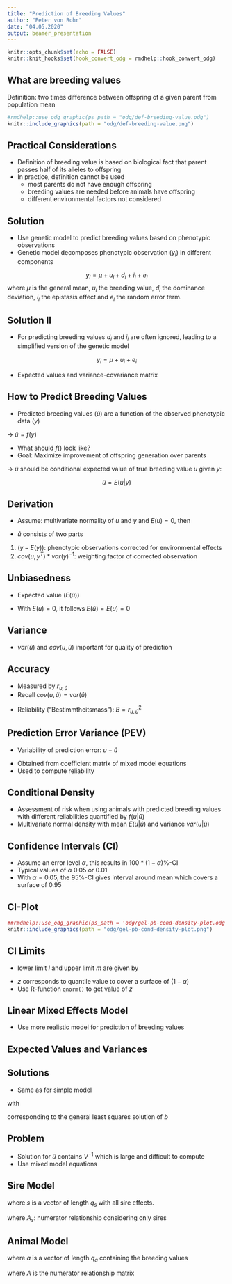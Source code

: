 ```yaml
---
title: "Prediction of Breeding Values"
author: "Peter von Rohr"
date: "04.05.2020"
output: beamer_presentation
---
```


```r
knitr::opts_chunk$set(echo = FALSE)
knitr::knit_hooks$set(hook_convert_odg = rmdhelp::hook_convert_odg)
```



## What are breeding values

Definition: two times difference between offspring of a given parent from population mean

```r
#rmdhelp::use_odg_graphic(ps_path = "odg/def-breeding-value.odg")
knitr::include_graphics(path = "odg/def-breeding-value.png")
```


## Practical Considerations

* Definition of breeding value is based on biological fact that parent passes half of its alleles to offspring
* In practice, definition cannot be used
   + most parents do not have enough offspring
   + breeding values are needed before animals have offspring
   + different environmental factors not considered
   
   
## Solution

* Use genetic model to predict breeding values based on phenotypic observations
* Genetic model decomposes phenotypic observation ($y_i$) in different components

$$y_i= \mu + u_i + d_i + i_i + e_i$$
where $\mu$ is the general mean, $u_i$ the breeding value, $d_i$ the dominance deviation, $i_i$ the epistasis effect and $e_i$ the random error term.


## Solution II

* For predicting breeding values $d_i$ and $i_i$ are often ignored, leading to a simplified version of the genetic model

$$y_i= \mu + u_i + e_i$$

* Expected values and variance-covariance matrix

\begin{align}
E \left[\begin{array}{c} y_i \\ u_i \\ e_i \end{array} \right]   &= \left[\begin{array}{c} \mu \\ 0 \\ 0 \end{array} \right] \notag \\
var \left[\begin{array}{c} y_i \\ u_i \\ e_i \end{array} \right] &= \left[\begin{array}{ccc} \sigma_y^2  &  \sigma_u^2   &  \sigma_e^2 \\
                                                                                             \sigma_u^2  &  \sigma_u^2   &  0  \\
                                                                                             \sigma_e^2  &  0            &  \sigma_e^2  \end{array} \right] \notag
\end{align}



## How to Predict Breeding Values

*  Predicted breeding values ($\hat{u}$) are a function of the observed phenotypic data ($y$)

$\rightarrow$ $\hat{u} = f(y)$

* What should $f()$ look like?
* Goal: Maximize improvement of offspring generation over parents

$\rightarrow$ $\hat{u}$ should be conditional expected value of true breeding value $u$ given $y$: 

$$\hat{u} = E(u | y)$$


## Derivation

* Assume: multivariate normality of $u$ and $y$ and $E(u) = 0$, then

\begin{align}
\hat{u} &= E(u | y) = E(u) + cov(u,y^T) * var(y)^{-1} * (y - E(y)) \notag \\
        &= E(u | y) = cov(u,y^T) * var(y)^{-1} * (y - E(y)) \notag
\end{align}


* $\hat{u}$ consists of two parts

1. $(y - E(y))$: phenotypic observations corrected for environmental effects
2. $cov(u,y^T) * var(y)^{-1}$: weighting factor of corrected observation


## Unbiasedness

* Expected value ($E(\hat{u})$)

\begin{align}
E(\hat{u}) &= E(cov(u,y^T) * var(y)^{-1} * (y - E(y))) \notag \\
           &= cov(u,y^T) * var(y)^{-1} * E(y-E(y)) \notag \\
           &= cov(u,y^T) * var(y)^{-1} * (E(y) - E(y)) = 0 \notag
\end{align}

* With $E(u) = 0$, it follows $E(\hat{u}) = E(u) = 0$


## Variance

* $var(\hat{u})$ and $cov(u, \hat{u})$ important for quality of prediction

\begin{align}
var(\hat{u})    &= var(cov(u,y^T) * var(y)^{-1} * (y - E(y))) \notag \\
                &= cov(u,y^T) * var(y)^{-1} * var(y - E(y)) \notag \\
                &  * var(y)^{-1} * cov(y,u^T) \notag \\
                &= cov(u,y^T) * var(y)^{-1}  * cov(y,u^T) \notag \\
cov(u, \hat{u}) &= cov(u, (cov(u,y^T) * var(y)^{-1} * (y - E(y)))^T) \notag \\
                &= cov(u, (y-E(y))^T) * var(y)^{-1} * cov(y,u^T) \notag \\
                &= cov(u,y^T)  * var(y)^{-1} * cov(y,u^T) = var(\hat{u}) \notag
\end{align}


## Accuracy

* Measured by $r_{u,\hat{u}}$
* Recall $cov(u, \hat{u}) = var(\hat{u})$

\begin{align}
r_{u,\hat{u}} &= \frac{cov(u, \hat{u})}{\sqrt{var(u)*var(\hat{u})}} \notag \\
              &= \sqrt{\frac{var(\hat{u})}{var(u)}} \notag
\end{align}

* Reliability ("Bestimmtheitsmass"): $B = r_{u,\hat{u}}^2$


## Prediction Error Variance (PEV)

* Variability of prediction error: $u - \hat{u}$

\begin{align}
var(u - \hat{u}) &=  var(u) - 2cov(u,\hat{u}) + var(\hat{u}) = var(u) - var(\hat{u}) \notag \\
                 &= var(u) * \left[1 - \frac{var(\hat{u})}{var(u)} \right] \notag \\
                 &= var(u) * \left[1 - r_{u,\hat{u}}^2 \right] \notag
\end{align}

* Obtained from coefficient matrix of mixed model equations
* Used to compute reliability


## Conditional Density

* Assessment of risk when using animals with predicted breeding values with different reliabilities quantified by $f(u|\hat{u})$
* Multivariate normal density with mean $E(u|\hat{u})$ and variance $var(u|\hat{u})$

\begin{align}
E(u |\hat{u})   &= E(u) + cov(u, \hat{u}^T) * var(\hat{u})^{-1} * (\hat{u} - E(\hat{u})) = \hat{u} \notag \\
var(u |\hat{u}) &= var(u) - cov(u, \hat{u}^T) * var(\hat{u})^{-1} * cov(\hat{u}, u^T) \notag \\
                &= var(u) * \left[ 1 - \frac{cov(u, \hat{u}^T)^2}{var(u) * var(\hat{u})}\right] \notag \\
                &= var(u) * \left[ 1 - r_{u,\hat{u}}^2 \right] \notag
\end{align}


## Confidence Intervals (CI)

* Assume an error level $\alpha$, this results in $100 * (1-\alpha)\%$-CI
* Typical values of $\alpha$ $0.05$ or $0.01$
* With $\alpha = 0.05$, the $95\%$-CI gives interval around mean which covers a surface of $0.95$


## CI-Plot

```r
##rmdhelp::use_odg_graphic(ps_path = 'odg/gel-pb-cond-density-plot.odg')
knitr::include_graphics(path = "odg/gel-pb-cond-density-plot.png")
```


## CI Limits

* lower limit $l$ and upper limit $m$ are given by

\begin{align}
l &= \hat{u} - z * SEP \notag \\
m &= \hat{u} + z * SEP
\end{align}

* $z$ corresponds to quantile value to cover a surface of $(1-\alpha)$
* Use R-function `qnorm()` to get value of $z$


## Linear Mixed Effects Model

* Use more realistic model for prediction of breeding values

\begin{equation}
y = Xb + Zu + e \notag
\end{equation}

\begin{tabular}{lll}
where  &       &  \\
       &  $y$  &  vector of length $n$ with observations  \\
       &  $b$  &  vector of length $p$ with fixed effects  \\
       &  $u$  &  vector of length $q$ with random breeding values  \\
       &  $e$  &  vector of length $n$ with random error terms      \\
       &  $X$  &  $n\times p$ incidence matrix  \\
       &  $Z$  &  $n\times q$ incidence matrix
\end{tabular}


## Expected Values and Variances

\begin{equation}
E \left[\begin{array}{c} y \\ u \\ e \end{array} \right] = \left[\begin{array}{c} Xb \\ 0 \\ 0 \end{array} \right] \notag
\end{equation}


\begin{equation}
var \left[\begin{array}{c} y \\ u \\ e \end{array} \right] 
= 
\left[\begin{array}{rrr} 
ZGZ^T + R  &  ZG  &  0  \\ 
GZ^T       &  G   &  0  \\ 
0          &  0   &  R 
\end{array} \right] \notag
\end{equation}


## Solutions 

* Same as for simple model

\begin{equation}
\hat{u} = E(u | y) = GZ^TV^{-1}(y - X\hat{b}) \notag
\end{equation}

with 

\begin{equation}
\hat{b} = (X^TV^{-1}X)^{-}X^TV^{-1}y \notag
\end{equation}

corresponding to the general least squares solution of $b$


## Problem

* Solution for $\hat{u}$ contains $V^{-1}$ which is large and difficult to compute
* Use mixed model equations

\begin{equation}
\left[ 
\begin{array}{lr}
X^TR^{-1}X  &  X^TR^{-1}Z \\
Z^TR^{-1}X  &  Z^TR^{-1}Z + G^{-1}
\end{array}
\right]
\left[
\begin{array}{c}
\hat{b} \\
\hat{u}
\end{array}
\right]
=
\left[
\begin{array}{c}
X^TR^{-1}y \\
Z^TR^{-1}y
\end{array}
\right] \notag
\end{equation}


## Sire Model

\begin{equation}
y = Xb + Zs + e \notag
\end{equation}

where $s$ is a vector of length $q_s$ with all sire effects. 

\begin{equation}
var(s) = A_s * \sigma_s^2 \notag
\end{equation}

where $A_s$: numerator relationship considering only sires


## Animal Model

\begin{equation}
y = Xb + Za + e \notag
\end{equation}

where $a$ is a vector of length $q_a$ containing the breeding values

\begin{equation}
var(a) = A \sigma_a^2 \notag
\end{equation}

where $A$ is the numerator relationship matrix

